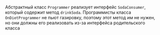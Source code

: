 Абстрактный класс `Programmer` реализует интерфейс `SodaConsumer`, который содержит метод `drinkSoda`. Программисты класса `OnDietProgrammer` не пьют газировку, поэтому этот метод им не нужен, но они должны его реализовать из-за интерфейса родительского класса
